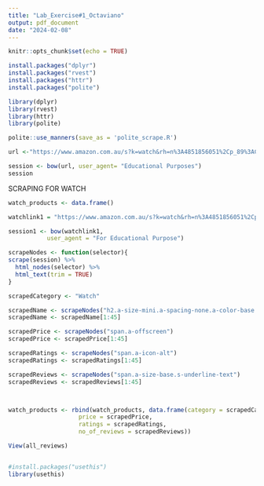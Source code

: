 ```yaml
---
title: "Lab_Exercise#1_Octaviano"
output: pdf_document
date: "2024-02-08"
---
```


```r
knitr::opts_chunk$set(echo = TRUE)
```

```r
install.packages("dplyr")
install.packages("rvest")
install.packages("httr")
install.packages("polite")

library(dplyr)
library(rvest)
library(httr)
library(polite)

polite::use_manners(save_as = 'polite_scrape.R')

```

```r

url <-"https://www.amazon.com.au/s?k=watch&rh=n%3A4851856051%2Cp_89%3ACasio&dc&ds=v1%3AS2ltH4Ih3oCwQeYX5MyeSbudTkl3k1DbUmqpqQkvtAk&crid=ZE50TD11CX0I&qid=1707656659&rnid=5373057051&sprefix=watch%2Caps%2C931&ref=sr_nr_p_89_1"

session <- bow(url, user_agent= "Educational Purposes")
session

```
SCRAPING FOR WATCH

```r
watch_products <- data.frame()

watchlink1 = "https://www.amazon.com.au/s?k=watch&rh=n%3A4851856051%2Cp_89%3ACasio&dc&ds=v1%3AS2ltH4Ih3oCwQeYX5MyeSbudTkl3k1DbUmqpqQkvtAk&crid=ZE50TD11CX0I&qid=1707656659&rnid=5373057051&sprefix=watch%2Caps%2C931&ref=sr_nr_p_89_1"

session1 <- bow(watchlink1,
           user_agent = "For Educational Purpose")

scrapeNodes <- function(selector){
scrape(session) %>%
  html_nodes(selector) %>%
  html_text(trim = TRUE)
}

scrapedCategory <- "Watch"

scrapedName <- scrapeNodes("h2.a-size-mini.a-spacing-none.a-color-base.s-line-clamp-4")
scrapedName <- scrapedName[1:45]

scrapedPrice <- scrapeNodes("span.a-offscreen")
scrapedPrice <- scrapedPrice[1:45]

scrapedRatings <- scrapeNodes("span.a-icon-alt")
scrapedRatings <- scrapedRatings[1:45]

scrapedReviews <- scrapeNodes("span.a-size-base.s-underline-text")
scrapedReviews <- scrapedReviews[1:45]



watch_products <- rbind(watch_products, data.frame(category = scrapedCategory,name = scrapedName,
                    price = scrapedPrice,
                    ratings = scrapedRatings,
                    no_of_reviews = scrapedReviews))

View(all_reviews)


#install.packages("usethis")
library(usethis)
```
